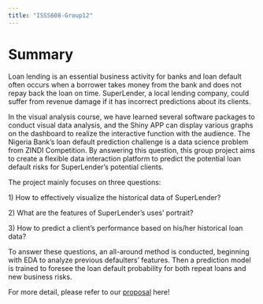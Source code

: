 ```yaml
---
title: "ISSS608-Group12"
---
```


# Summary 

Loan lending is an essential business activity for banks and loan default often occurs when a borrower takes money from the bank and does not repay back the loan on time. SuperLender, a local lending company, could suffer from revenue damage if it has incorrect predictions about its clients.

In the visual analysis course, we have learned several software packages to conduct visual data analysis, and the Shiny APP can display various graphs on the dashboard to realize the interactive function with the audience. The Nigeria Bank's loan default prediction challenge is a data science problem from ZINDI Competition. By answering this question, this group project aims to create a flexible data interaction platform to predict the potential loan default risks for SuperLender's potential clients.

The project mainly focuses on three questions:

1\) How to effectively visualize the historical data of SuperLender?

2\) What are the features of SuperLender's uses' portrait?

3\) How to predict a client's performance based on his/her historical loan data?

To answer these questions, an all-around method is conducted, beginning with EDA to analyze previous defaulters' features. Then a prediction model is trained to foresee the loan default probability for both repeat loans and new business risks.

For more detail, please refer to our [proposal](GroupProject/proposal.html) here!
